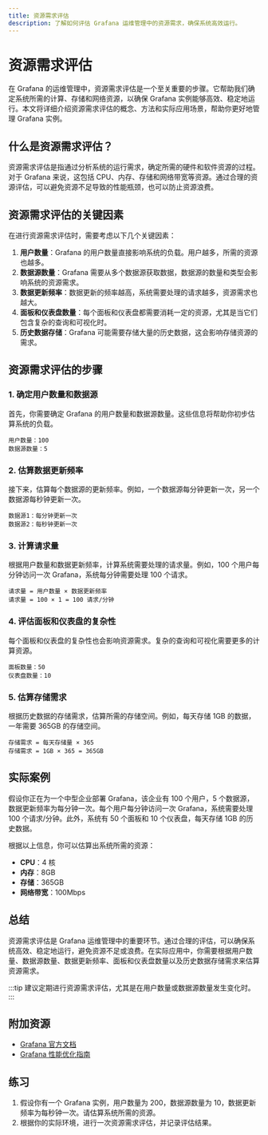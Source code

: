 ```yaml
---
title: 资源需求评估
description: 了解如何评估 Grafana 运维管理中的资源需求，确保系统高效运行。
---
```


# 资源需求评估

在 Grafana 的运维管理中，资源需求评估是一个至关重要的步骤。它帮助我们确定系统所需的计算、存储和网络资源，以确保 Grafana 实例能够高效、稳定地运行。本文将详细介绍资源需求评估的概念、方法和实际应用场景，帮助你更好地管理 Grafana 实例。

## 什么是资源需求评估？

资源需求评估是指通过分析系统的运行需求，确定所需的硬件和软件资源的过程。对于 Grafana 来说，这包括 CPU、内存、存储和网络带宽等资源。通过合理的资源评估，可以避免资源不足导致的性能瓶颈，也可以防止资源浪费。

## 资源需求评估的关键因素

在进行资源需求评估时，需要考虑以下几个关键因素：

1. **用户数量**：Grafana 的用户数量直接影响系统的负载。用户越多，所需的资源也越多。
2. **数据源数量**：Grafana 需要从多个数据源获取数据，数据源的数量和类型会影响系统的资源需求。
3. **数据更新频率**：数据更新的频率越高，系统需要处理的请求越多，资源需求也越大。
4. **面板和仪表盘数量**：每个面板和仪表盘都需要消耗一定的资源，尤其是当它们包含复杂的查询和可视化时。
5. **历史数据存储**：Grafana 可能需要存储大量的历史数据，这会影响存储资源的需求。

## 资源需求评估的步骤

### 1. 确定用户数量和数据源

首先，你需要确定 Grafana 的用户数量和数据源数量。这些信息将帮助你初步估算系统的负载。

```plaintext
用户数量：100
数据源数量：5
```

### 2. 估算数据更新频率

接下来，估算每个数据源的更新频率。例如，一个数据源每分钟更新一次，另一个数据源每秒钟更新一次。

```plaintext
数据源1：每分钟更新一次
数据源2：每秒钟更新一次
```

### 3. 计算请求量

根据用户数量和数据更新频率，计算系统需要处理的请求量。例如，100 个用户每分钟访问一次 Grafana，系统每分钟需要处理 100 个请求。

```plaintext
请求量 = 用户数量 × 数据更新频率
请求量 = 100 × 1 = 100 请求/分钟
```

### 4. 评估面板和仪表盘的复杂性

每个面板和仪表盘的复杂性也会影响资源需求。复杂的查询和可视化需要更多的计算资源。

```plaintext
面板数量：50
仪表盘数量：10
```

### 5. 估算存储需求

根据历史数据的存储需求，估算所需的存储空间。例如，每天存储 1GB 的数据，一年需要 365GB 的存储空间。

```plaintext
存储需求 = 每天存储量 × 365
存储需求 = 1GB × 365 = 365GB
```

## 实际案例

假设你正在为一个中型企业部署 Grafana，该企业有 100 个用户，5 个数据源，数据更新频率为每分钟一次。每个用户每分钟访问一次 Grafana，系统需要处理 100 个请求/分钟。此外，系统有 50 个面板和 10 个仪表盘，每天存储 1GB 的历史数据。

根据以上信息，你可以估算出系统所需的资源：

- **CPU**：4 核
- **内存**：8GB
- **存储**：365GB
- **网络带宽**：100Mbps

## 总结

资源需求评估是 Grafana 运维管理中的重要环节。通过合理的评估，可以确保系统高效、稳定地运行，避免资源不足或浪费。在实际应用中，你需要根据用户数量、数据源数量、数据更新频率、面板和仪表盘数量以及历史数据存储需求来估算资源需求。

:::tip
建议定期进行资源需求评估，尤其是在用户数量或数据源数量发生变化时。
:::

## 附加资源

- [Grafana 官方文档](https://grafana.com/docs/)
- [Grafana 性能优化指南](https://grafana.com/docs/grafana/latest/administration/performance/)

## 练习

1. 假设你有一个 Grafana 实例，用户数量为 200，数据源数量为 10，数据更新频率为每秒钟一次。请估算系统所需的资源。
2. 根据你的实际环境，进行一次资源需求评估，并记录评估结果。